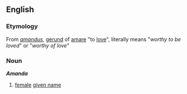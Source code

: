 ==English==
===Etymology===
From {{L.}} ''[[amandus]]'', [[gerund]] of [[amare]] "to [[love]]", literally means "''worthy to be loved''" or "''worthy of love''"

===Noun===
'''''Amanda'''''
# [[female]] [[given name]]